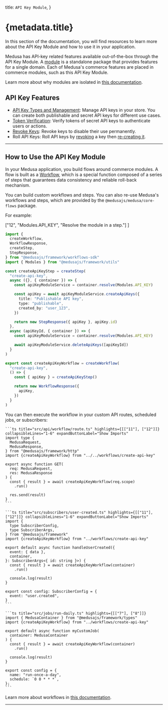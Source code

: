 
  title: `API Key Module`,
}

# {metadata.title}

In this section of the documentation, you will find resources to learn more about the API Key Module and how to use it in your application.

Medusa has API-key related features available out-of-the-box through the API Key Module. A [module](!docs!/learn/fundamentals/modules) is a standalone package that provides features for a single domain. Each of Medusa's commerce features are placed in commerce modules, such as this API Key Module.

<Note>

Learn more about why modules are isolated in [this documentation](!docs!/learn/fundamentals/modules/isolation).

</Note>

## API Key Features

- [API Key Types and Management](./concepts/page.mdx): Manage API keys in your store. You can create both publishable and secret API keys for different use cases.
- [Token Verification](./concepts/page.mdx#token-verification): Verify tokens of secret API keys to authenticate users or actions.
- [Revoke Keys](./concepts/page.mdx#api-key-expiration): Revoke keys to disable their use permanently.
- Roll API Keys: Roll API keys by [revoking](/references/api-key/revoke) a key then [re-creating it](/references/api-key/createApiKeys).

---

## How to Use the API Key Module

In your Medusa application, you build flows around commerce modules. A flow is built as a [Workflow](!docs!/learn/fundamentals/workflows), which is a special function composed of a series of steps that guarantees data consistency and reliable roll-back mechanism. 

You can build custom workflows and steps. You can also re-use Medusa's workflows and steps, which are provided by the `@medusajs/medusa/core-flows` package.

For example:

  ["12", "Modules.API_KEY", "Resolve the module in a step."]
]

```ts title="src/workflows/create-api-key.ts" highlights={highlights}
import { 
  createWorkflow, 
  WorkflowResponse,
  createStep,
  StepResponse,
} from "@medusajs/framework/workflows-sdk"
import { Modules } from "@medusajs/framework/utils"

const createApiKeyStep = createStep(
  "create-api-key",
  async ({}, { container }) => {
    const apiKeyModuleService = container.resolve(Modules.API_KEY)

    const apiKey = await apiKeyModuleService.createApiKeys({
      title: "Publishable API key",
      type: "publishable",
      created_by: "user_123",
    })

    return new StepResponse({ apiKey }, apiKey.id)
  },
  async (apiKeyId, { container }) => {
    const apiKeyModuleService = container.resolve(Modules.API_KEY)

    await apiKeyModuleService.deleteApiKeys([apiKeyId])
  }
)

export const createApiKeyWorkflow = createWorkflow(
  "create-api-key",
  () => {
    const { apiKey } = createApiKeyStep()

    return new WorkflowResponse({
      apiKey,
    })
  }
)
```

You can then execute the workflow in your custom API routes, scheduled jobs, or subscribers:

<CodeTabs group="resource-types">
  <CodeTab label="API Route" value="api-route">
    
    ```ts title="src/api/workflow/route.ts" highlights={[["11"], ["12"]]} collapsibleLines="1-6" expandButtonLabel="Show Imports"
    import type {
      MedusaRequest,
      MedusaResponse,
    } from "@medusajs/framework/http"
    import {createApiKeyWorkflow} from "../../workflows/create-api-key"

    export async function GET(
      req: MedusaRequest,
      res: MedusaResponse
    ) {
      const { result } = await createApiKeyWorkflow(req.scope)
        .run()

      res.send(result)
    }
    ```

  </CodeTab>
  <CodeTab label="Subscriber" value="subscriber">
    
    ```ts title="src/subscribers/user-created.ts" highlights={[["11"], ["12"]]} collapsibleLines="1-6" expandButtonLabel="Show Imports"
    import {
      type SubscriberConfig,
      type SubscriberArgs,
    } from "@medusajs/framework"
    import {createApiKeyWorkflow} from "../workflows/create-api-key"

    export default async function handleUserCreated({
      event: { data },
      container,
    }: SubscriberArgs<{ id: string }>) {
      const { result } = await createApiKeyWorkflow(container)
        .run()

      console.log(result)
    }

    export const config: SubscriberConfig = {
      event: "user.created",
    }
    ```

  </CodeTab>
  <CodeTab label="Scheduled Job" value="scheduled-job">
    
    ```ts title="src/jobs/run-daily.ts" highlights={[["7"], ["8"]]}
    import { MedusaContainer } from "@medusajs/framework/types"
    import {createApiKeyWorkflow} from "../workflows/create-api-key"

    export default async function myCustomJob(
      container: MedusaContainer
    ) {
      const { result } = await createApiKeyWorkflow(container)
        .run()

      console.log(result)
    }

    export const config = {
      name: "run-once-a-day",
      schedule: `0 0 * * *`,
    };
    ```

  </CodeTab>
</CodeTabs>

Learn more about workflows in [this documentation](!docs!/learn/fundamentals/workflows).

---

<CommerceModuleSections name="API Key" />